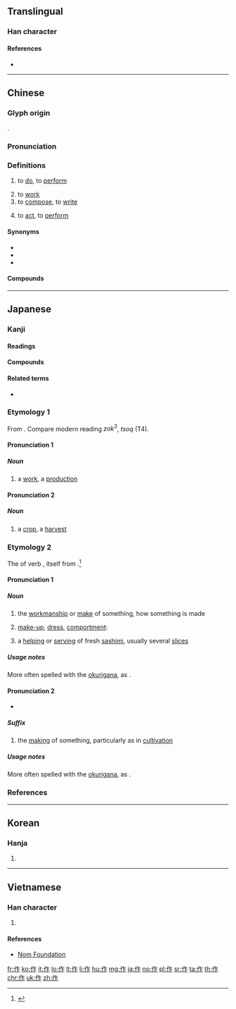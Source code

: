 {{also|做}}
==Translingual==
{{stroke order|type=animate}}

===Han character===
{{Han char|rn=9|rad=人|as=05|sn=7|four=28211|canj=OHS|ids=⿰亻乍}}

====References====
* {{Han ref|kx=0099.070|dkj=00518|dj=0210.010|hdz=10134.060|uh=4F5C|ud=20316|bh=A740|bd=42816}}

----

==Chinese==
{{zh-forms}}

===Glyph origin===
{{Han etym}}
{{Han compound|alt1=亻|人|乍|ls=psc|c1=s|c2=p|t1=man}}.
===Pronunciation===
{{zh-pron
|m=zuò
|ma=y
|c=zok3
|h=pfs=chok
|md=cáuk
|mn=chok/choh
|mn_note=chok - literary; choh - vernacular
|w=4tsoq
|mc=y
|oc=y
|cat=v
}}

===Definitions===
{{zh-hanzi}}

# {{lb|zh|chiefly Mandarin}} to [[do]], to [[perform]]
#: {{zh-x|你 在 作 什麼？|What are you '''doing'''?}}
# to [[work]]
# to [[compose]], to [[write]]
#: {{zh-x|作者|author}}
#: {{zh-x|你 作 緊 乜嘢 呀{aa3}？|What are you '''writing'''?|C-GZ}}
# to [[act]], to [[perform]]

====Synonyms====
* {{zh-l|做}}
* {{zh-l|辦}}
* {{zh-l|幹}}

====Compounds====
{{zh-der|作家|作文|作詞}}

{{zh-cat|Beginning}}

----

==Japanese==

===Kanji===
{{ja-kanji|grade=2|rs=人05}}

====Readings====
{{ja-readings
|goon=[[さく]] (saku), [[さ]] (sa)
|kanon=[[さく]] (saku), [[さ]] (sa)
|kun=[[つくる]] ([[作る]], tsukuru), [[つくり]] ([[作り]], {{lang|ja|作}}, tsukuri)
|nanori=[[くり]] (kuri), [[さか]] (saka), [[づくり]] (zukuri), [[とも]] (tomo), [[なお]] (nao), [[はぎ]] (hagi), [[まさか]] (masaka)
}}

====Compounds====
{{der5
| {{ja-l|秋作}}
| {{ja-l|後作}}
| {{ja-l|遺作}}
| {{ja-l|一毛作}}
| {{ja-l|稲作}}
| {{ja-l|裏作}}
| {{ja-l|快作}}
| {{ja-l|改作}}
| {{ja-l|寡作}}
| {{ja-l|佳作}}
| {{ja-l|家作}}
| {{ja-l|仮作}}
| {{ja-l|間作}}
| {{ja-l|合作}}
| {{ja-l|贋作}}
| {{ja-l|旧作}}
| {{ja-l|凶作}}
| {{ja-l|競作}}
| {{ja-l|近作}}
| {{ja-l|戯作}}
| {{ja-l|偽作}}
| {{ja-l|句作}}
| {{ja-l|偶作}}
| {{ja-l|愚作}}
| {{ja-l|傑作}}
| {{ja-l|劇作}}
| {{ja-l|下作}}
| {{ja-l|原作}}
| {{ja-l|減作}}
| {{ja-l|耕作}}
| {{ja-l|工作}}
| {{ja-l|小作}}
| {{ja-l|混作}}
| {{ja-l|田作}}
| {{ja-l|三部作}}
| {{ja-l|試作}}
| {{ja-l|詩作}}
| {{ja-l|習作}}
| {{ja-l|秀作}}
| {{ja-l|出世作}}
| {{ja-l|所作}}
| {{ja-l|緒作}}
| {{ja-l|処女作}}
| {{ja-l|振作}}
| {{ja-l|新作}}
| {{ja-l|自作}}
| {{ja-l|述作}}
| {{ja-l|上作}}
| {{ja-l|製作}}
| {{ja-l|制作}}
| {{ja-l|拙作}}
| {{ja-l|前作}}
| {{ja-l|操作}}
| {{ja-l|創作}}
| {{ja-l|雑作}}
| {{ja-l|造作}}
| {{ja-l|大作}}
| {{ja-l|多作}}
| {{ja-l|多毛作}}
| {{ja-l|単作}}
| {{ja-l|代作}}
| {{ja-l|駄作}}
| {{ja-l|著作}}
| {{ja-l|適作}}
| {{ja-l|田作}}
| {{ja-l|盗作}}
| {{ja-l|動作}}
| {{ja-l|夏作}}
| {{ja-l|農作}}
| {{ja-l|畑作}}
| {{ja-l|半作}}
| {{ja-l|不作}}
| {{ja-l|冬作}}
| {{ja-l|平作}}
| {{ja-l|米作}}
| {{ja-l|豊作}}
| {{ja-l|発作}}
| {{ja-l|仏作}}
| {{ja-l|凡作}}
| {{ja-l|万作}}, {{ja-l|満作}}
| {{ja-l|名作}}
| {{ja-l|模作}}
| {{ja-l|乱作}}, {{ja-l|濫作}}
| {{ja-l|力作}}
| {{ja-l|輪作}}
| {{ja-l|連作}}
| {{ja-l|労作}}
| {{ja-l|作意}}
| {{ja-l|作為}}
| {{ja-l|作家}}
| {{ja-l|作歌}}
| {{ja-l|作画}}
| {{ja-l|作況}}
| {{ja-l|作興}}
| {{ja-l|作業}}
| {{ja-l|作曲}}
| {{ja-l|作劇}}
| {{ja-l|作詞}}
| {{ja-l|作詩}}
| {{ja-l|作者}}
| {{ja-l|作場}}
| {{ja-l|作図}}
| {{ja-l|作成}}
| {{ja-l|作製}}
| {{ja-l|作戦}}
| {{ja-l|作男}}
| {{ja-l|作土}}
| {{ja-l|作動}}
| {{ja-l|作病}}
| {{ja-l|作品}}
| {{ja-l|作付}}
| {{ja-l|作譜}}
| {{ja-l|作風}}
| {{ja-l|作物}}
| {{ja-l|作文}}
| {{ja-l|作柄}}
| {{ja-l|作法}}
| {{ja-l|作用}}
| {{ja-l|作例}}
}}

====Related terms====
* {{l|ja|抜け作}}

===Etymology 1===
{{ja-kanjitab|yomi=o|さく}}
From {{etyl|ltc|ja|sort=さく}} {{m|zh|作|tr=tsak||to do, to work}}.  Compare modern {{etyl|yue|-}} reading ''zok<sup>3</sup>'', {{etyl|wuu|-}} ''tsoq'' (T4).

====Pronunciation 1====
{{ja-pron|yomi=goon|さく|acc=1|acc_ref=DJR}}

=====Noun=====
{{ja-noun|さく}}

# a [[work]], a [[production]] {{qualifier|particularly a cultural work, such as a work of art, of literature, or of theatre}}

====Pronunciation 2====
{{ja-pron|yomi=goon|さく|acc=0|acc_ref=DJR}}

=====Noun=====
{{ja-noun|さく}}

# a [[crop]], a [[harvest]]

===Etymology 2===
{{ja-kanjitab|yomi=k|つく|o1=り}}
The {{m|ja|連用形|tr=ren'yōkei||continuative or stem form}} of verb {{m|ja|作る|tr=tsukuru||to make; to build; to work the land, to grow something}}, itself from {{etyl|ojp|ja|sort=つくる}}.<ref name="KDJ">{{R:Kokugo Dai Jiten}}</ref>

====Pronunciation 1====
{{ja-pron|yomi=k|つくり|acc=3|acc_ref=DJR}}

=====Noun=====
{{ja-noun|つくり}}

# the [[workmanship]] or [[make]] of something, how something is made
#: {{ja-usex|'''作り'''のいい家具|'''つくり''' の い.い かぐ|furniture of good '''make''' or '''workmanship''', well-'''made''' furniture}}
# [[make-up]], [[dress]], [[comportment]]: {{n-g|how one dresses and comports oneself}}
#: {{ja-usex|派手な'''作り'''は嫌いだ。|^はで な '''つくり''' は きらい だ。|I dislike colorful / flashy '''dress'''.}}
# a [[helping]] or [[serving]] of fresh [[sashimi]], usually several [[slice]]s
#: {{ja-usex|鮭の'''作り'''を楽しみにしている。|^しゃけ の '''つくり''' を たのしみ に して いる。|I'm looking forward to a '''helping''' of salmon sashimi.}}

=====Usage notes=====
More often spelled with the [[okurigana]], as {{m|ja|作り}}.

====Pronunciation 2====
{{ja-pron|yomi=k|づくり}}
* {{rendaku2|sort=つくり'|-tsukuri|-zukuri}}

=====Suffix=====
{{ja-pos|suffix|づくり}}

# the [[making]] of something, particularly as in [[cultivation]]
#: {{ja-usex|庭'''作り'''、バラ'''作り'''|にわ'''づくり'''、バラ'''づくり'''|garden'''ing''' / garden '''cultivation''', rose '''cultivation''' / '''growing''' roses}}

=====Usage notes=====
More often spelled with the [[okurigana]], as {{m|ja|作り}}.

===References===
<references/>

----

==Korean==

===Hanja===
{{ko-hanja|hangeul=[[작]], [[주]]|mr=chak, chu}}

# {{defn|lang=ko|sort=人05}}

----

==Vietnamese==

===Han character===
{{vi-hantu|[[tác]], [[tố]]|rs=人05}}

# {{defn|lang=vi|sort=人05}}

====References====
* [http://nomfoundation.org/common/nom_details.php?codepoint=4f5c Nom Foundation]

[[fr:作]]
[[ko:作]]
[[it:作]]
[[lo:作]]
[[lt:作]]
[[li:作]]
[[hu:作]]
[[mg:作]]
[[ja:作]]
[[no:作]]
[[pl:作]]
[[sr:作]]
[[ta:作]]
[[th:作]]
[[chr:作]]
[[uk:作]]
[[zh:作]]